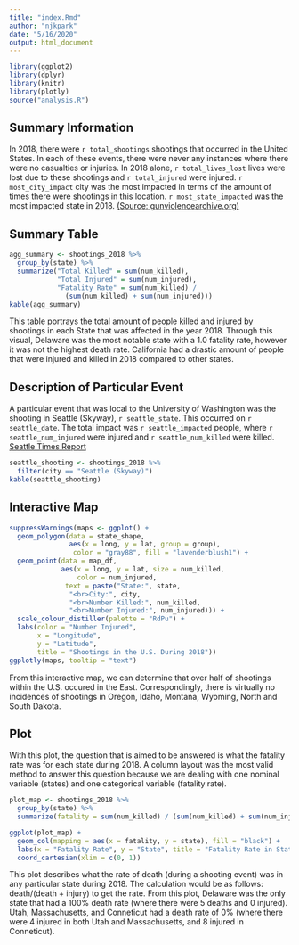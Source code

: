 ```yaml
---
title: "index.Rmd"
author: "njkpark"
date: "5/16/2020"
output: html_document
---
```

```r
library(ggplot2)
library(dplyr)
library(knitr)
library(plotly)
source("analysis.R")
```

## Summary Information
In 2018, there were `r total_shootings` shootings that occurred in the United States. In each of these events, there were never any instances where there were no casualties or injuries. In 2018 alone, `r total_lives_lost` lives were lost due to these shootings and `r total_injured` were injured. `r most_city_impact` city was the most impacted in terms of the amount of times there were shootings in this location. `r most_state_impacted` was the most impacted state in 2018. [(Source: gunviolencearchive.org)](https://www.gunviolencearchive.org/reports/mass-shooting)

## Summary Table
```r
agg_summary <- shootings_2018 %>%
  group_by(state) %>%
  summarize("Total Killed" = sum(num_killed),
            "Total Injured" = sum(num_injured),
            "Fatality Rate" = sum(num_killed) /
              (sum(num_killed) + sum(num_injured))) 
kable(agg_summary)
```

This table portrays the total amount of people killed and injured by shootings in each State that was affected in the year 2018. Through this visual, Delaware was the most notable state with a 1.0 fatality rate, however it was not the highest death rate. California had a drastic amount of people that were injured and killed in 2018 compared to other states. 

## Description of Particular Event

A particular event that was local to the University of Washington was the shooting in Seattle (Skyway), `r seattle_state`. This occurred on `r seattle_date`. The total impact was `r seattle_impacted` people, where `r seattle_num_injured` were injured and `r seattle_num_killed` were killed. 
[Seattle Times Report](https://www.seattletimes.com/seattle-news/crime/two-people-killed-in-skyway-shooting/)
```r
seattle_shooting <- shootings_2018 %>%
  filter(city == "Seattle (Skyway)")
kable(seattle_shooting)
```


## Interactive Map
```r

suppressWarnings(maps <- ggplot() +
  geom_polygon(data = state_shape,
               aes(x = long, y = lat, group = group),
                color = "gray88", fill = "lavenderblush1") +
  geom_point(data = map_df,
             aes(x = long, y = lat, size = num_killed,
                 color = num_injured,
              text = paste("State:", state,
               "<br>City:", city,
               "<br>Number Killed:", num_killed,
               "<br>Number Injured:", num_injured))) +
  scale_colour_distiller(palette = "RdPu") +
  labs(color = "Number Injured",
       x = "Longitude",
       y = "Latitude",
       title = "Shootings in the U.S. During 2018"))
ggplotly(maps, tooltip = "text")
```

From this interactive map, we can determine that over half of shootings within the U.S. occured in the East. Correspondingly, there is virtually no incidences of shootings in Oregon, Idaho, Montana, Wyoming, North and South Dakota. 

## Plot

With this plot, the question that is aimed to be answered is what the fatality rate was for each state during 2018. A column layout was the most valid method to answer this question because we are dealing with one nominal variable (states) and one categorical variable (fatality rate). 
```r
plot_map <- shootings_2018 %>%
  group_by(state) %>%
  summarize(fatality = sum(num_killed) / (sum(num_killed) + sum(num_injured)))

ggplot(plot_map) +
  geom_col(mapping = aes(x = fatality, y = state), fill = "black") +
  labs(x = "Fatality Rate", y = "State", title = "Fatality Rate in States") +
  coord_cartesian(xlim = c(0, 1))
```

This plot describes what the rate of death (during a shooting event) was in any particular state during 2018. The calculation would be as follows: death/(death + injury) to get the rate. From this plot, Delaware was the only state that had a 100% death rate (where there were 5 deaths and 0 injured). Utah, Massachusetts, and Conneticut had a death rate of 0% (where there were 4 injured in both Utah and Massachusetts, and 8 injured in Conneticut). 